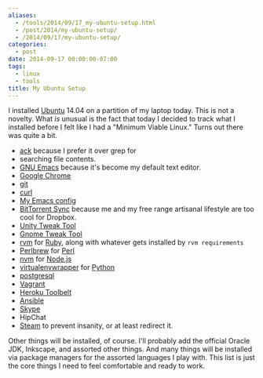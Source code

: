 ```yaml
---
aliases:
  - /tools/2014/09/17_my-ubuntu-setup.html
  - /post/2014/my-ubuntu-setup/
  - /2014/09/17/my-ubuntu-setup/
categories:
  - post
date: 2014-09-17 00:00:00-07:00
tags:
  - linux
  - tools
title: My Ubuntu Setup
---
```


I installed [Ubuntu](http://ubuntu.com) 14.04 on a partition of my laptop today. This is not a novelty. What *is* unusual is the fact that today I decided to track what I installed before I felt like I had a "Minimum Viable Linux." Turns out there was quite a bit.

- [ack](http://beyondgrep.com/) because I prefer it over grep for
- searching file contents.
- [GNU Emacs](http://www.gnu.org/software/emacs/) because it's become my default text editor.
- [Google Chrome](https://chrome.google.com)
- [git](http://git-scm.com/)
- [curl](http://curl.haxx.se/)
- [My Emacs config](https://github.com/brianwisti/emacs.d)
- [BitTorrent Sync](http://getsync.com/) because me and my free range artisanal lifestyle are too cool for Dropbox.
- [Unity Tweak Tool](https://apps.ubuntu.com/cat/applications/unity-tweak-tool/)
- [Gnome Tweak Tool](https://apps.ubuntu.com/cat/applications/gnome-tweak-tool/)
- [rvm](http://rvm.io) for [Ruby](https://www.ruby-lang.org/en/), along with whatever gets installed by `rvm requirements`
- [Perlbrew](http://perlbrew.pl) for [Perl](http://perl.org)
- [nvm](https://github.com/creationix/nvm) for [Node.js](http://nodejs.org/)
- [virtualenvwrapper](http://virtualenvwrapper.readthedocs.org/en/latest/) for [Python](https://www.python.org/)
- [postgresql](http://www.postgresql.org/)
- [Vagrant](http://www.vagrantup.com/)
- [Heroku Toolbelt](https://devcenter.heroku.com/articles/getting-started-with-ruby#set-up)
- [Ansible](http://www.ansible.com/home)
- [Skype](http://www.skype.com/en/)
- HipChat
- [Steam](http://store.steampowered.com/) to prevent insanity, or at least redirect it.

Other things will be installed, of course. I'll probably add the official Oracle JDK, Inkscape, and assorted other things. And many things will be installed via package managers for the assorted languages I play with. This list is just the core things I need to feel comfortable and ready to work.
